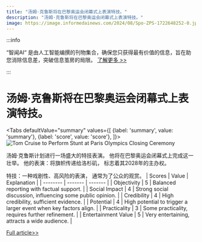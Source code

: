 ```yaml
---
title: "汤姆·克鲁斯将在巴黎奥运会闭幕式上表演特技。"
description: "汤姆·克鲁斯将在巴黎奥运会闭幕式上表演特技。"
image: https://image.informedainews.com/2024/08/Spo-ZPS-1722648252-0.jpg
---
```



:::info

“智闻AI“ 是由人工智能编撰的刊物集合，确保您只获得最有价值的信息，旨在助您消除信息差，突破信息茧房的局限。  [了解更多 >>](/)

:::

# 汤姆·克鲁斯将在巴黎奥运会闭幕式上表演特技。


<Tabs
	defaultValue="summary"
	values={[
	{label: 'summary', value: 'summary'},
	{label: 'score', value: 'score'},
]}>
<TabItem value="summary">
<img
  src="https://image.informedainews.com/2024/08/Spo-ZPS-1722648252-0.jpg"
  alt="Tom Cruise to Perform Stunt at Paris Olympics Closing Ceremony"
/>



汤姆·克鲁斯计划进行一场盛大的特技表演。
他将在巴黎奥运会闭幕式上完成这一壮举。
他的表演：将旗帜传递给洛杉矶，
标志着其2028年的主办权。

特技：一种戏剧性、高风险的表演，
通常为了公众的观赏。
</TabItem>
<TabItem value="score">
	| Scores     | Value   | Explanation |
	| -------- | ------- | ------- |
	| Objectivity  | 5    | Balanced reporting with factual support.    |
	| Social Impact | 4     | Strong social discussion, influencing some public opinion.    |
	| Credibility    | 4    | High credibility, sufficient evidence.    |
	| Potential    | 4    | High potential to trigger a larger event when key factors align.    |
	| Practicality    | 3    | Some practicality, requires further refinement.    |
	| Entertainment Value    | 5    | Very entertaining, attracts a wide audience.    |
</TabItem>
</Tabs>

[Full article>>](https://www.ign.com/articles/tom-cruise-will-reportedly-close-out-the-paris-olympics-with-a-stunt)
